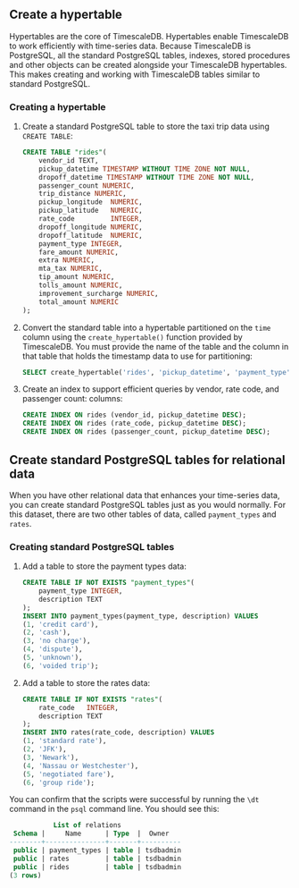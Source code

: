## Create a hypertable

Hypertables are the core of TimescaleDB. Hypertables enable TimescaleDB to work
efficiently with time-series data. Because TimescaleDB is PostgreSQL, all the
standard PostgreSQL tables, indexes, stored procedures and other objects can be
created alongside your TimescaleDB hypertables. This makes creating and working
with TimescaleDB tables similar to standard PostgreSQL.

<procedure>

### Creating a hypertable

1.  Create a standard PostgreSQL table to store the taxi trip data
    using `CREATE TABLE`:

    ```sql
    CREATE TABLE "rides"(
        vendor_id TEXT,
        pickup_datetime TIMESTAMP WITHOUT TIME ZONE NOT NULL,
        dropoff_datetime TIMESTAMP WITHOUT TIME ZONE NOT NULL,
        passenger_count NUMERIC,
        trip_distance NUMERIC,
        pickup_longitude  NUMERIC,
        pickup_latitude   NUMERIC,
        rate_code         INTEGER,
        dropoff_longitude NUMERIC,
        dropoff_latitude  NUMERIC,
        payment_type INTEGER,
        fare_amount NUMERIC,
        extra NUMERIC,
        mta_tax NUMERIC,
        tip_amount NUMERIC,
        tolls_amount NUMERIC,
        improvement_surcharge NUMERIC,
        total_amount NUMERIC
    );
    ```

1.  Convert the standard table into a hypertable partitioned on the `time`
    column using the `create_hypertable()` function provided by TimescaleDB. You
    must provide the name of the table and the column in that table that holds
    the timestamp data to use for partitioning:

    ```sql
    SELECT create_hypertable('rides', 'pickup_datetime', 'payment_type', 2, create_default_indexes=>FALSE);
    ```

2.  Create an index to support efficient queries by vendor, rate code, and passenger count:
    columns:

    ```sql
    CREATE INDEX ON rides (vendor_id, pickup_datetime DESC);
    CREATE INDEX ON rides (rate_code, pickup_datetime DESC);
    CREATE INDEX ON rides (passenger_count, pickup_datetime DESC);
    ```

</procedure>

## Create standard PostgreSQL tables for relational data

When you have other relational data that enhances your time-series data, you can
create standard PostgreSQL tables just as you would normally. For this dataset,
there are two other tables of data, called `payment_types` and `rates`.

<procedure>

### Creating standard PostgreSQL tables

1.  Add a table to store the payment types data:

    ```sql
    CREATE TABLE IF NOT EXISTS "payment_types"(
        payment_type INTEGER,
        description TEXT
    );
    INSERT INTO payment_types(payment_type, description) VALUES
    (1, 'credit card'),
    (2, 'cash'),
    (3, 'no charge'),
    (4, 'dispute'),
    (5, 'unknown'),
    (6, 'voided trip');
    ```

1.  Add a table to store the rates data:

    ```sql
    CREATE TABLE IF NOT EXISTS "rates"(
        rate_code   INTEGER,
        description TEXT
    );
    INSERT INTO rates(rate_code, description) VALUES
    (1, 'standard rate'),
    (2, 'JFK'),
    (3, 'Newark'),
    (4, 'Nassau or Westchester'),
    (5, 'negotiated fare'),
    (6, 'group ride');
    ```

</procedure>

You can confirm that the scripts were successful by running the `\dt` command in
the `psql` command line. You should see this:

```sql
           List of relations
 Schema |     Name      | Type  |  Owner
--------+---------------+-------+----------
 public | payment_types | table | tsdbadmin
 public | rates         | table | tsdbadmin
 public | rides         | table | tsdbadmin
(3 rows)
```
